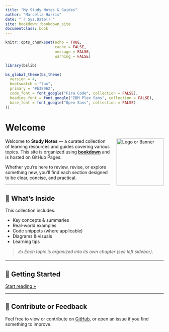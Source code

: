 ```yaml
---
title: "My Study Notes & Guides"
author: "Marcella Harris"
date: "`r Sys.Date()`"
site: bookdown::bookdown_site
documentclass: book
---
```


```r
knitr::opts_chunk$set(echo = TRUE,
                      cache = FALSE,
                      message = FALSE,
                      warning = FALSE)
```

```r
library(bslib)

bs_global_theme(bs_theme(
  version = 4,
  bootswatch = "lux",
  primary = "#b38962",
  code_font = font_google("Fira Code", collection = FALSE),
  heading_font = font_google("IBM Plex Sans", collection = FALSE),
  base_font = font_google("Open Sans", collection = FALSE)
))
```

# Welcome

<img src="https://via.placeholder.com/150" alt="Logo or Banner" style="float: right; margin-left: 20px; width: 150px;">

Welcome to **Study Notes** — a curated collection of learning resources and guides covering various topics. This site is organized using [**bookdown**](https://bookdown.org) and is hosted on GitHub Pages.

Whether you're here to review, revise, or explore something new, you'll find each section designed to be clear, concise, and practical.

---

## 📘 What's Inside

This collection includes:

- Key concepts & summaries
- Real-world examples
- Code snippets (where applicable)
- Diagrams & visuals
- Learning tips

> ✍️ *Each topic is organized into its own chapter (see left sidebar).*


---

## 🚀 Getting Started

[Start reading »](studyGuideD421.html){.btn .btn-primary}

---

## 🙌 Contribute or Feedback

Feel free to view or contribute on [GitHub](https://github.com/MarcellaHarr/study-guides-and-notes.git), or open an issue if you find something to improve.
